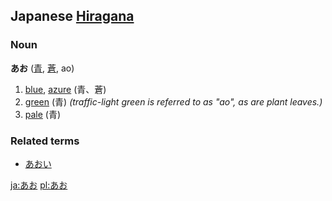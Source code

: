 == Japanese [[Hiragana]] ==                             
===Noun===
'''あお''' ([[青]], [[蒼]], ao)

# [[blue]], [[azure]] (青、蒼)
# [[green]] (青) ''(traffic-light green is referred to as "ao", as are plant leaves.)''
# [[pale]] (青)

===Related terms===
*[[あおい]]

[[ja:あお]]
[[pl:あお]]